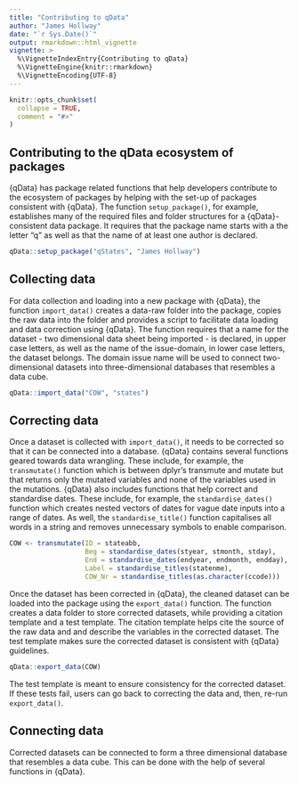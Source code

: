 ```yaml
---
title: "Contributing to qData"
author: "James Hollway"
date: "`r Sys.Date()`"
output: rmarkdown::html_vignette
vignette: >
  %\VignetteIndexEntry{Contributing to qData}
  %\VignetteEngine{knitr::rmarkdown}
  %\VignetteEncoding{UTF-8}
---
```


```r
knitr::opts_chunk$set(
  collapse = TRUE,
  comment = "#>"
)
```

## Contributing to the qData ecosystem of packages

{qData} has package related functions that help developers contribute to the ecosystem of 
packages by helping with the set-up of packages consistent with {qData}. 
The function `setup_package()`, for example, establishes many of the required files and folder 
structures for a {qData}-consistent data package. 
It requires that the package name starts with a the letter "q" as well as that 
the name of at least one author is declared. 

```r
qData::setup_package("qStates", "James Hollway")
```

## Collecting data 

For data collection and loading into a new package with {qData}, the function `import_data()` 
creates a data-raw folder into the package, copies the raw data into the folder and 
provides a script to facilitate data loading and data correction using {qData}. 
The function requires that a name for the dataset - two dimensional data sheet being 
imported - is declared, in upper case letters, as well as the name of the issue-domain, 
in lower case letters, the dataset belongs. The domain issue name will be used to connect 
two-dimensional datasets into three-dimensional databases that resembles a data cube.

```r
qData::import_data("COW", "states")
```

## Correcting data

Once a dataset is collected with `import_data()`, it needs to be corrected so that it can be 
connected into a database. {qData} contains several functions geared towards data wrangling. 
These include, for example, the `transmutate()` function which is between dplyr's 
transmute and mutate but that returns only the mutated variables and none of the variables
used in the mutations. {qData} also includes functions that help correct and standardise dates. 
These include, for example, the `standardise_dates()` function which creates nested vectors of 
dates for vague date inputs into a range of dates. As well, the `standardise_title()` function 
capitalises all words in a string and removes unnecessary symbols to enable comparison.

```r
COW <- transmutate(ID = stateabb,
                   Beg = standardise_dates(styear, stmonth, stday),
                   End = standardise_dates(endyear, endmonth, endday),
                   Label = standardise_titles(statenme),
                   COW_Nr = standardise_titles(as.character(ccode)))
```

Once the dataset has been corrected in {qData}, the cleaned dataset can be loaded into the 
package using the `export_data()` function. The function creates a data folder to store 
corrected datasets, while providing a citation template and a test template. The citation 
template helps cite the source of the raw data and and describe the variables in the corrected 
dataset. The test template makes sure the corrected dataset is consistent with {qData} guidelines.

```r
qData::export_data(COW)
```

The test template is meant to ensure consistency for the corrected dataset. 
If these tests fail, users can go back to correcting the data and, then, re-run `export_data()`.  

## Connecting data

Corrected datasets can be connected to form a three dimensional database that resembles a data cube. 
This can be done with the help of several functions in {qData}. 
